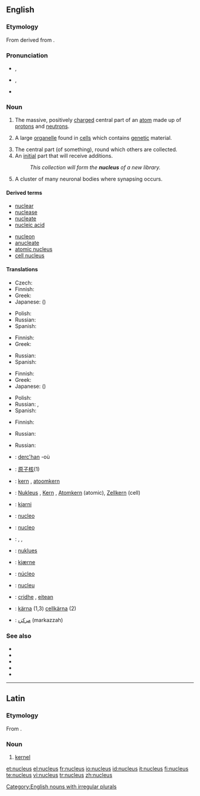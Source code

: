 {{was wotd|2006|August|26}}
==English==
{{wikipedia}}

===Etymology===
From {{L.}} {{term|nucleus||kernel|lang=la}} derived from {{term|nux||nut|lang=la}}.

===Pronunciation===
*{{a|RP}} {{IPA|/ˈnjuː.kli.əs/}}, {{SAMPA|/"nju:.kli.@s/}} 
*{{a|GenAm}} {{IPA|/ˈnuːkliəs/}}, {{SAMPA|/"nu:kli@s/}}
*{{audio|en-us-nucleus.ogg|Audio (US)}}

===Noun===
{{en-noun|pl=nuclei|pl2=nucleuses}}

# {{context|chemistry|physics}} The massive, positively [[charge]]d central part of an [[atom]] made up of [[proton]]s and [[neutron]]s.
# {{cytology}} A large [[organelle]] found in [[cell]]s which contains [[genetic]] material.
# The central part (of something), round which others are collected.
# An [[initial]] part that will receive additions.
#: ''This collection will form the '''nucleus''' of a new library.''
# {{neuroanatomy}} A cluster of many neuronal bodies where synapsing occurs.

====Derived terms====
{{top2}}
*[[nuclear]]
*[[nuclease]]
*[[nucleate]]
*[[nucleic acid]]
{{mid2}}
*[[nucleon]]
*[[anucleate]]
*[[atomic nucleus]]
*[[cell nucleus]]
{{bottom}}

====Translations====
{{trans-top|physics: massive, positively charged core of an atom}}
*Czech: {{t-|cs|jádro|n}}
*Finnish: {{t+|fi|ydin}}
*Greek: {{t|el|πυρήνας|m|tr=pyrínas|sc=Grek}}
*Japanese: {{t+|ja|原子核|sc=Jpan}} ({{t|ja|げんしかく|tr=genshikaku|sc=Jpan}})
{{trans-mid}}
*Polish: {{t|pl|jądro|n}}
*Russian: {{t+|ru|ядро|n|tr=jadró|sc=Cyrl}}
*Spanish: {{t+|es|núcleo|m}}
{{trans-bottom}}

{{trans-top|cytology: large organelle found in cells}}
*Finnish: {{t+|fi|tuma}}
*Greek: {{t|el|πυρήνας|m|tr=pyrínas|sc=Grek}}
{{trans-mid}}
*Russian: {{t+|ru|ядро|n|tr=jadró|sc=Cyrl}}
*Spanish: {{t+|es|núcleo|m}}
{{trans-bottom}}

{{trans-top|central part of something}}
*Finnish: {{t+|fi|ydin}}
*Greek: {{t|el|πυρήνας|m|tr=pyrínas|sc=Grek}}
*Japanese: {{t+|ja|核|sc=Jpan}} ({{t+|ja|かく|tr=kaku|sc=Jpan}})
{{trans-mid}}
*Polish: {{t|pl|jądro|n}}
*Russian: {{t+|ru|ядро|n|tr=jadró|sc=Cyrl}}, {{t+|ru|центр|m|tr=centr|sc=Cyrl}}
*Spanish: {{t+|es|núcleo|m}}
{{trans-bottom}}

{{trans-top|initial part which will receive additions}}
*Finnish: {{t+|fi|ydin}}
{{trans-mid}}
*Russian: {{t+|ru|ядро|n|tr=jadró|sc=Cyrl}}
{{trans-bottom}}

{{trans-top|neuroanatomy: cluster of many neuronal bodies}}
{{trans-mid}}
*Russian: {{t+|ru|ядро|n|tr=jadró|sc=Cyrl}}
{{trans-bottom}}

{{ttbc-top}}
*{{ttbc|Breton}}: [[derc'han]] {{m}} -où {{p}}
*{{ttbc|Chinese}}: [[原子核]](1)
*{{ttbc|Dutch}}: [[kern]] {{m}}, [[atoomkern]] {{m}}
*{{ttbc|German}}: [[Nukleus]] {{m}}, [[Kern]] {{m}}, [[Atomkern]] {{m}} (atomic), [[Zellkern]] {{m}} (cell)
*{{ttbc|Icelandic}}: [[kjarni]] {{m}}
*{{ttbc|Interlingua}}: [[nucleo]]
*{{ttbc|Italian}}: [[nucleo]] {{m}}
*{{ttbc|Kurdish}}: {{t|ku|navok}} {{f}}, {{t|ku|navik}} {{f}}, {{t|ku|kakil}} {{f}}
{{ttbc-mid}}
*{{ttbc|Malaysian}}: [[nuklues]]
*{{ttbc|Norwegian}}: [[kjærne]] {{m}}
*{{ttbc|Portuguese}}: [[núcleo]] {{m}}
*{{ttbc|Romanian}}: [[nucleu]] {{n}}
*{{ttbc|Scottish Gaelic}}: [[cridhe]] {{m}}, [[eitean]] {{m}}
*{{ttbc|Swedish}}: [[kärna]] {{c}} (1,3) [[cellkärna]] {{c}} (2)
*{{ttbc|Urdu}}: [[مرکزہ]] (markazzah) {{m}}
{{ttbc-bottom}}

===See also===
*{{pedialite|Atomic nucleus}}
*{{pedialite|Cell nucleus}}
*{{pedialite|Comet}}
*{{pedialite|Nucleus (neuroanatomy)}}
*{{pedialite|Nucleus (linguistics)}}

[[Category:English nouns with irregular plurals]]

----

==Latin==

===Etymology===
From {{term|nux||nut|lang=la}}.

===Noun===
{{la-noun|nucleus|nuclei|nuclei|m|second}} <!--does this need macrons? -->

# [[kernel]]

[[et:nucleus]]
[[el:nucleus]]
[[fr:nucleus]]
[[io:nucleus]]
[[id:nucleus]]
[[it:nucleus]]
[[fi:nucleus]]
[[te:nucleus]]
[[vi:nucleus]]
[[tr:nucleus]]
[[zh:nucleus]]